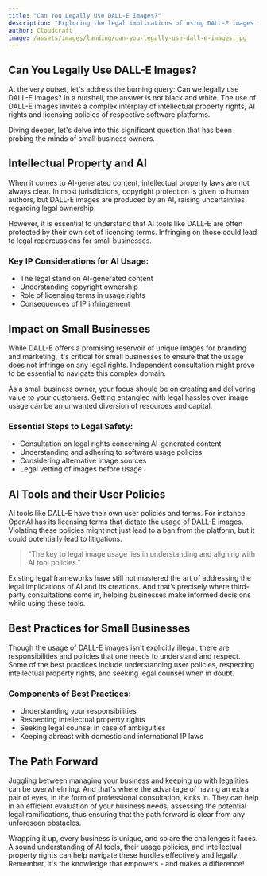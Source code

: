 ```yaml
---
title: "Can You Legally Use DALL-E Images?"
description: "Exploring the legal implications of using DALL-E images in the context of small businesses"
author: Cloudcraft
image: /assets/images/landing/can-you-legally-use-dall-e-images.jpg
---
```


## Can You Legally Use DALL-E Images?

At the very outset, let's address the burning query: Can we legally use DALL-E images? In a nutshell, the answer is not black and white. The use of DALL-E images invites a complex interplay of intellectual property rights, AI rights and licensing policies of respective software platforms.

Diving deeper, let's delve into this significant question that has been probing the minds of small business owners.

<ServicesBlurb />

## Intellectual Property and AI

When it comes to AI-generated content, intellectual property laws are not always clear. In most jurisdictions, copyright protection is given to human authors, but DALL-E images are produced by an AI, raising uncertainties regarding legal ownership. 

However, it is essential to understand that AI tools like DALL-E are often protected by their own set of licensing terms. Infringing on those could lead to legal repercussions for small businesses.

### Key IP Considerations for AI Usage:

 * The legal stand on AI-generated content
 * Understanding copyright ownership
 * Role of licensing terms in usage rights
 * Consequences of IP infringement

## Impact on Small Businesses

While DALL-E offers a promising reservoir of unique images for branding and marketing, it's critical for small businesses to ensure that the usage does not infringe on any legal rights. Independent consultation might prove to be essential to navigate this complex domain. 

As a small business owner, your focus should be on creating and delivering value to your customers. Getting entangled with legal hassles over image usage can be an unwanted diversion of resources and capital.

### Essential Steps to Legal Safety:

 * Consultation on legal rights concerning AI-generated content
 * Understanding and adhering to software usage policies
 * Considering alternative image sources
 * Legal vetting of images before usage

<GetStartedBlurb />

## AI Tools and their User Policies

AI tools like DALL-E have their own user policies and terms. For instance, OpenAI has its licensing terms that dictate the usage of DALL-E images. Violating these policies might not just lead to a ban from the platform, but it could potentially lead to litigations.

<blockquote tip>
"The key to legal image usage lies in understanding and aligning with AI tool policies."
</blockquote>

Existing legal frameworks have still not mastered the art of addressing the legal implications of AI and its creations. And that’s precisely where third-party consultations come in, helping businesses make informed decisions while using these tools.

## Best Practices for Small Businesses

Though the usage of DALL-E images isn't explicitly illegal, there are responsibilities and policies that one needs to understand and respect. Some of the best practices include understanding user policies, respecting intellectual property rights, and seeking legal counsel when in doubt.

### Components of Best Practices:

 * Understanding your responsibilities
 * Respecting intellectual property rights
 * Seeking legal counsel in case of ambiguities
 * Keeping abreast with domestic and international IP laws

## The Path Forward

Juggling between managing your business and keeping up with legalities can be overwhelming. And that's where the advantage of having an extra pair of eyes, in the form of professional consultation, kicks in. They can help in an efficient evaluation of your business needs, assessing the potential legal ramifications, thus ensuring that the path forward is clear from any unforeseen obstacles.

Wrapping it up, every business is unique, and so are the challenges it faces. A sound understanding of AI tools, their usage policies, and intellectual property rights can help navigate these hurdles effectively and legally. Remember, it's the knowledge that empowers - and makes a difference!